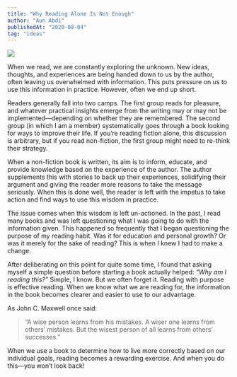 ```yaml
---
title: "Why Reading Alone Is Not Enough"
author: "Aun Abdi"
publishedAt: "2020-08-04"
tag: "ideas"
---
```


![](/images/blog/reading-alone-is-not-enough.jpg)

When we read, we are constantly exploring the unknown. New ideas, thoughts, and experiences are being handed down to us by the author, often leaving us overwhelmed with information. This puts pressure on us to use this information in practice. However, often we end up short.

Readers generally fall into two camps. The first group reads for pleasure, and whatever practical insights emerge from the writing may or may not be implemented—depending on whether they are remembered. The second group (in which I am a member) systematically goes through a book looking for ways to improve their life. If you’re reading fiction alone, this discussion is arbitrary, but if you read non-fiction, the first group might need to re-think their strategy.

When a non-fiction book is written, its aim is to inform, educate, and provide knowledge based on the experience of the author. The author supplements this with stories to back up their experiences, solidifying their argument and giving the reader more reasons to take the message seriously. When this is done well, the reader is left with the impetus to take action and find ways to use this wisdom in practice.

The issue comes when this wisdom is left un-actioned. In the past, I read many books and was left questioning what I was going to do with the information given. This happened so frequently that I began questioning the purpose of my reading habit. Was it for education and personal growth? Or was it merely for the sake of reading? This is when I knew I had to make a change.

After deliberating on this point for quite some time, I found that asking myself a simple question before starting a book actually helped: *“Why am I reading this?”* Simple, I know. But we often forget it. Reading with purpose is effective reading. When we know what we are reading for, the information in the book becomes clearer and easier to use to our advantage.

As John C. Maxwell once said:

> “A wise person learns from his mistakes. A wiser one learns from others’ mistakes. But the wisest person of all learns from others’ successes.”

When we use a book to determine how to live more correctly based on our individual goals, reading becomes a rewarding exercise. And when you do this—you won’t look back!